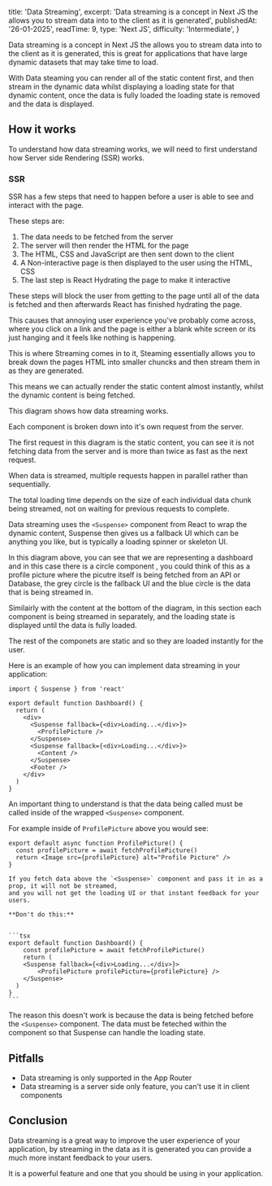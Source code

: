   title: 'Data Streaming',
  excerpt:
    'Data streaming is a concept in Next JS the allows you to stream data into to the client as it is generated',
  publishedAt: '26-01-2025',
  readTime: 9,
  type: 'Next JS',
  difficulty: 'Intermediate',
}

Data streaming is a concept in Next JS the allows you to stream data into to the client as it is generated,
this is great for applications that have large dynamic datasets that may take time to load.

With Data steaming you can render all of the static content first, and then stream in the dynamic data whilst
displaying a loading state for that dynamic content, once the data is fully loaded the loading state is
removed and the data is displayed.

## How it works

To understand how data streaming works, we will need to first understand how Server side
Rendering (SSR) works.

### SSR

SSR has a few steps that need to happen before a user is able to see and interact with the
page.

These steps are:

1. The data needs to be fetched from the server
2. The server will then render the HTML for the page
3. The HTML, CSS and JavaScript are then sent down to the client
4. A Non-interactive page is then displayed to the user using the HTML, CSS
5. The last step is React Hydrating the page to make it interactive

<ArticleImage
  darkSrc="/images/blog/dark_ssr.svg"
  lightSrc="/images/blog/light_ssr.svg"
  alt="SSR diagram showing how SSR works in Next.js"
  size="xxlarge"
/>

These steps will block the user from getting to the page until all of the data is fetched
and then afterwards React has finished hydrating the page.

This causes that annoying user experience you've probably come across, where you click on a link
and the page is either a blank white screen or its just hanging and it feels like nothing is happening.

This is where Streaming comes in to it, Steaming essentially allows you to break down the pages HTML into smaller chuncks
and then stream them in as they are generated.

This means we can actually render the static content almost instantly, whilst the dynamic content is being fetched.

This diagram shows how data streaming works.

Each component is broken down into it's own request from the server.

<ArticleImage
  darkSrc="/images/blog/dark_ssr_stream.svg"
  lightSrc="/images/blog/light_ssr_stream.svg"
  alt="SSR diagram showing how SSR works in Next.js"
  size="xxlarge"
/>

The first request in this diagram is the static content, you can see it is not fetching data from the server and is more than twice as
fast as the next request.

<Alert type="info">

When data is streamed, multiple requests happen in parallel rather than sequentially.

The total loading time depends on the size of each individual data chunk being streamed, not on waiting for previous requests to complete.

</Alert>

Data streaming uses the `<Suspense>` component from React to wrap the dynamic content, Suspense then gives us
a fallback UI which can be anything you like, but is typically a loading spinner or skeleton UI.

<ArticleImage
  darkSrc="/images/blog/dark_streaming.svg"
  lightSrc="/images/blog/light_streaming.svg"
  alt="Data streaming diagram showing how data streaming works in Next.js"
  size="large"
/>

In this diagram above, you can see that we are representing a dashboard and in this case there is a circle component
, you could think of this as a profile picture where the picutre itself is being fetched from an API or Database,
the grey circle is the fallback UI and the blue circle is the data that is being streamed in.

Similairly with the content at the bottom of the diagram, in this section each component is being streamed in
separately, and the loading state is displayed until the data is fully loaded.

The rest of the componets are static and so they are loaded instantly for the user.

Here is an example of how you can implement data streaming in your application:

```tsx
import { Suspense } from 'react'

export default function Dashboard() {
  return (
    <div>
      <Suspense fallback={<div>Loading...</div>}>
        <ProfilePicture />
      </Suspense>
      <Suspense fallback={<div>Loading...</div>}>
        <Content />
      </Suspense>
      <Footer />
    </div>
  )
}
```

An important thing to understand is that the data being called must be called inside of the wrapped `<Suspense>` component.

For example inside of `ProfilePicture` above you would see:

```tsx
export default async function ProfilePicture() {
  const profilePicture = await fetchProfilePicture()
  return <Image src={profilePicture} alt="Profile Picture" />
}
```

    If you fetch data above the `<Suspense>` component and pass it in as a prop, it will not be streamed,
    and you will not get the loading UI or that instant feedback for your users.

    **Don't do this:**


    ```tsx
    export default function Dashboard() {
        const profilePicture = await fetchProfilePicture()
        return (
        <Suspense fallback={<div>Loading...</div>}>
            <ProfilePicture profilePicture={profilePicture} />
        </Suspense>
      )
    }
    ```

The reason this doesn't work is because the data is being fetched before the `<Suspense>` component.
The data must be feteched within the component so that Suspense can handle the loading state.

## Pitfalls

- Data streaming is only supported in the App Router
- Data streaming is a server side only feature, you can't use it in client components

## Conclusion

Data streaming is a great way to improve the user experience of your application, by streaming in the data as it is generated
you can provide a much more instant feedback to your users.

It is a powerful feature and one that you should be using in your application.
